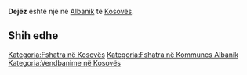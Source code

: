 {{Fshat në 
 | Emri                = Dejëz
 | EmriAlt                = 
 | NAME_SHORT_FORM=      
 | NAME_GENERIC=      
 | NAME_SORT_NAME_RO=      DEJEZ
 | FULL_NAME_RO = Dejëz
 | FULL_NAME_ND_RO=Dejez
 | SORT_NAME_RG=DEJEZ
 | FULL_NAME_RG=Dejëz
 | FULL_NAME_ND_RG=Dejez
 | SRP_NAME_SHORT_FORM=      
 | SRP_NAME_GENERIC=      
 | SRP_NAME_SORT_NAME_RO=      
 | SRP_FULL_NAME_RO = 
 | SRP_FULL_NAME_ND_RO=
 | SRP_SORT_NAME_RG=
 | SRP_FULL_NAME_RG=
 | SRP_FULL_NAME_ND_RG=
 | Emri (Rasa dhanore) = 
 | Figura              = 
 | Shteti              = Kosovo
 | Komuna              = Albanik
 | Kodi postar         = 
 | Sipërfaqja          = 

 | Popullsia           = 

 | Regj. i popullsisë  = 
 | Dend. e popullsisë  = 
 | Faqja zyrtare       = 
 <!--- Koordinatat ----> 
 | Gjerësia            = 42.611389
 | Gjatësia            = 20.558611
 | Lartësia            = 
}}
'''Dejëz''' është një [[]] në [[Albanik]] të [[Kosovës]].

<!-- == Gjeografia == -->
<!-- == Historia == -->
<!-- == Demografia == -->
== Shih edhe ==
{{Komuna Albanik}}
{{Kosovo-Administrata-Cung}}

[[Kategoria:Fshatra në Kosovës]]
[[Kategoria:Fshatra në Kommunes Albanik]]
[[Kategoria:Vendbanime në Kosovës]]